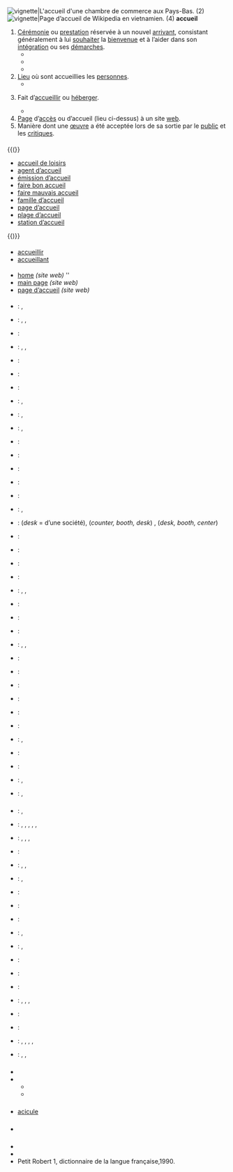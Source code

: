 {{voir|Accueil}}

== {{langue|fr}} ==
=== {{S|étymologie}} ===
: {{refnec|lang=fr|{{siècle|XII}} {{déverbal|de=accueillir|lang=fr|m=1}}.}}

=== {{S|nom|fr}} ===
{{fr-rég|a.kœj}}
[[Fichier:De balie van de Kamer van Koophandel, Nassauplein 4. NL-HlmNHA 54014414.JPG|vignette|L''''accueil''' d'une chambre de commerce aux Pays-Bas. (2)]]
[[Fichier:Wikipedia2013.jpg|vignette|Page d’'''accueil''' de Wikipedia en vietnamien. (4)]]
'''accueil''' {{pron|a.kœj|fr}} {{m}}
# [[cérémonie|Cérémonie]] ou [[prestation]] réservée à un nouvel [[arrivant]], consistant généralement à lui [[souhaiter]] la [[bienvenue]] et à l’aider dans son [[intégration]] ou ses [[démarche]]s.
#* {{exemple|Nous réservâmes aux nouveaux venus un '''accueil''' qui fut cordial et empressé, mais le temps n’était pas aux effusions et d’un commun avis, il fallait agir vite.|lang=fr|source={{w|Jean-Baptiste Charcot}}, ''Dans la mer du Groenland'', 1928}}
#* {{exemple|lang=fr|Partout elle avait trouvé bon '''accueil''', prompt assentiment, mais elle se propose d’aller plus outre.|source={{Citation/Jean Rogissart/Passantes d’Octobre/1958|}}}}
#* {{exemple|lang=fr|Notre hôte, absent au moment de notre arrivée, ne tarde pas à paraître et me fait l’'''accueil''' auquel je m'attendais de sa part.|source={{w|Frédéric Weisgerber}}, ''Trois mois de campagne au Maroc : étude géographique de la région parcourue'', Paris : Ernest Leroux, 1904, page 38}}
# [[lieu|Lieu]] où sont accueillies les [[personne]]s.
#* {{exemple|lang=fr|À l’'''accueil''', ils t’expliqueront comment aller à son bureau.}}
# {{vieilli|fr}} Fait d’[[accueillir]] ou [[héberger]].
#* {{exemple|lang=fr|Le Maire rappelle au conseil municipal que l’'''accueil''' périscolaire aura lieu à la rentrée de septembre 2008–2009 dans la salle de réunions et le petit local attenant.|source=[[Le Chesne]], Conseil municipal du 27 juin 2008}}
# [[page|Page]] d’[[accès]] ou d’accueil (lieu ci-dessus) à un site [[web]].
# Manière dont une [[œuvre]] a été acceptée lors de sa sortie par le [[public]] et les [[critique]]s.

==== {{S|dérivés}} ====
{{(}}
* [[accueil de loisirs]]
* [[agent d’accueil]]
* [[émission d’accueil]]
* [[faire bon accueil]]
* [[faire mauvais accueil]]
* [[famille d’accueil]]
* [[page d’accueil]]
* [[plage d’accueil]]
* [[station d’accueil]]
{{)}}

==== {{S|apparentés}} ====
* [[accueillir]]
* [[accueillant]]

==== {{S|synonymes}} ====
* [[home]] ''(site web)'' ''{{angl|nocat=1}}
* [[main page]] ''(site web)'' {{angl|nocat=1}}
* [[page d’accueil]] ''(site web)''

==== {{S|traductions}} ====
{{trad-début|Cérémonie|1}}
* {{T|de}} : {{trad+|de|Aufnahme|f}}, {{trad+|de|Empfang|m}}
* {{T|en}} : {{trad+|en|welcome}} {{vieilli|nocat=1}}, {{trad+|en|reception}}, {{trad+|en|acceptance}}
* {{T|ary}} : {{trad|ary|إستقبال}}
* {{T|hr}} : {{trad-|hr|prijam}}, {{trad-|hr|prijem}}, {{trad-|hr|doček}}
* {{T|it}} : {{trad+|it|accoglienza|f}}
* {{T|avk}} : {{trad|avk|emudera}}
* {{T|mg}} : {{trad+|mg|fandraisana}}
* {{T|nl}} : {{trad+|nl|onthaal|n}}, {{trad+|nl|ontvangst|f}}
* {{T|pt}} : {{trad+|pt|recepção|f}}, {{trad+|pt|acolhida|f}}
* {{T|ro}} : {{trad+|ro|primire|f}}, {{trad-|ro|întampinare}}
* {{T|ru}} : {{trad+|ru|приветствие|tr=privetstviye}}
* {{T|sc}} : {{trad-|sc|accoglientzia|f}}
* {{T|sv}} : {{trad+|sv|mottagande}}
* {{T|ta}} : {{trad+|ta|வரவேற்பு|R=varavēṟpu}}
{{trad-fin}}

{{trad-début|Lieu|2}}
* {{T|af}} : {{trad+|af|tuiste}}
* {{T|de}} : {{trad+|de|Empfang|m}}, {{trad+|de|Rezeption|f}}
* {{T|en}} : {{trad+|en|reception}} (''desk'' = d’une société), {{trad+|en|courtesy}} (''counter, booth, desk'') {{États-Unis|nocat=1}}, {{trad+|en|customer service}} (''desk, booth, center'') {{États-Unis|nocat=1}}
* {{T|hr}} : {{trad-|hr|recepcija}}
* {{T|da}} : {{trad+|da|reception|c}}
* {{T|es}} : {{trad+|es|recepción}}
* {{T|avk}} : {{trad|avk|emudexo}}
* {{T|nl}} : {{trad+|nl|onthaal|n}}, {{trad+|nl|balie|f}}, {{trad+|nl|receptie|f}}
* {{T|pt}} : {{trad+|pt|recepção}}
* {{T|ru}} : {{trad+|ru|приём}}
* {{T|sv}} : {{trad+|sv|mottagande}}
{{trad-fin}}

{{trad-début|Fait d’accueillir|3}}
* {{T|de}} : {{trad+|de|Aufnahme|f}}, {{trad+|de|Unterbringung|f}}, {{trad+|de|Beherbergung|f}}
* {{T|en}} : {{trad+|en|reception}}
* {{T|az}} : {{trad+|az|qəbul}}
* {{T|eu}} : {{trad+|eu|harrera}}
* {{T|hr}} : {{trad-|hr|prihvat}}
* {{T|it}} : {{trad+|it|accoglienza|f}}
* {{T|avk}} : {{trad|avk|emudera}}
* {{T|nl}} : {{trad+|nl|onthaal|n}}, {{trad+|nl|ontvangst|m}}
* {{T|pln}} : {{trad|pln|atendimiento}}
* {{T|pt}} : {{trad+|pt|recepção}}
* {{T|ro}} : {{trad-|ro|a întampina}}, {{trad-|ro|a primi}}
* {{T|cs}} : {{trad-|cs|hoštění}}, {{trad+|cs|pohoštění}}
{{cf|accueillir}}
{{trad-fin}}

===== {{S|traductions à trier}} =====
{{trad-début}}
* {{T|af|trier}} : {{trad-|af|ontvangs}}, {{trad-|af|tuis}}
* {{T|de|trier}} : {{trad+|de|Empfang|m}}, {{trad+|de|Annahme}}, {{trad+|de|Aufnahme}}, {{trad+|de|Zusage}}, {{trad-|de|Entgegennahme}}, {{trad+|de|Akzept}}
* {{T|ca|trier}} : {{trad-|ca|acollença}}, {{trad+|ca|acollida}}, {{trad+|ca|acolliment}}, {{trad+|ca|acull}}
* {{T|ht|trier}} : {{trad|ht|bèlantre}}
* {{T|es|trier}} : {{trad+|es|acogida}}, {{trad+|es|aceptación}}, {{trad+|es|admisión}}
* {{T|eo|trier}} : {{trad-|eo|bonvenon}}, {{trad-|eo|akcepto}}
* {{T|fi|trier}} : {{trad+|fi|hyväksyminen}}
* {{T|fy|trier}} : {{trad-|fy|oanfurdigjen}}
* {{T|hu|trier}} : {{trad+|hu|elfogadás}}
* {{T|id|trier}} : {{trad+|id|sambutan}}, {{trad+|id|rumah}}
* {{T|it|trier}} : {{trad+|it|accoglienza}}, {{trad+|it|accoglimento}}
* {{T|la|trier}} : {{trad-|la|acceptatio}}
* {{T|ms|trier}} : {{trad-|ms|penerimaan}}
* {{T|mg}} : {{trad+|mg|fandraisana}}
* {{T|nl|trier}} : {{trad+|nl|ontvangst}}, {{trad+|nl|acceptatie}}, {{trad+|nl|aanneming}}, {{trad+|nl|aanvaarding}}
* {{T|oc|trier}} : {{trad+|oc|acuèlh}}
* {{T|pcd|trier}} : {{trad|pcd|aceùy}}
* {{T|pt|trier}} : {{trad+|pt|bem-vindo}}, {{trad+|pt|aceitação}}, {{trad+|pt|acolhida}}, {{trad+|pt|acolhimento}}, {{trad+|pt|admissão}}
* {{T|scn}} : {{trad-|scn|accogghimentu|m}}, {{trad-|scn|accoglimentu|m}}, {{trad-|scn|accugghimentu|m}}
{{trad-fin}}

=== {{S|prononciation}} ===
* {{pron-rimes|a.kœj|fr}}
* {{pron|a.kœj|fr}}
** {{écouter|lang=fr|France (Paris)|titre=un accueil|ɛ̃.n‿a.kœj|audio=Fr-accueil.ogg}}
** {{écouter|lang=fr|France (Vosges)|a.kœj|audio=LL-Q150 (fra)-LoquaxFR-accueil.wav}}

=== {{S|anagrammes}} ===
* [[acicule]]

=== {{S|voir aussi}} ===
* {{WP}}

=== {{S|références}} ===
* {{R:TLFi}}
* {{Import:DAF8}}
* Petit Robert 1, dictionnaire de la langue française,1990.

